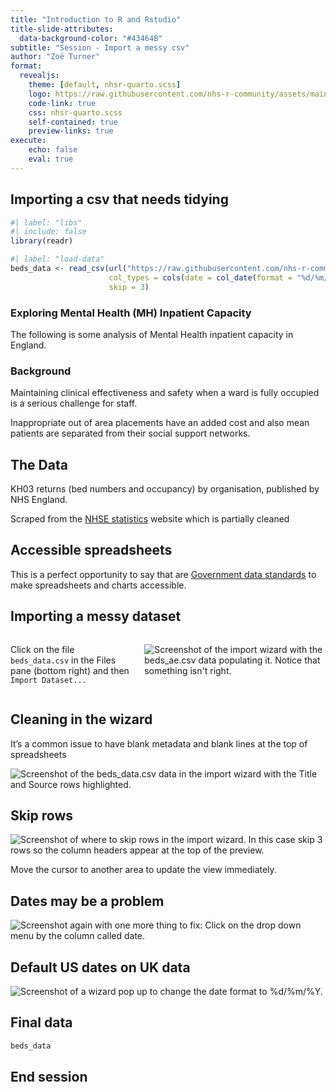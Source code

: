 ```yaml
---
title: "Introduction to R and Rstudio"
title-slide-attributes: 
  data-background-color: "#43464B"
subtitle: "Session - Import a messy csv"
author: "Zoë Turner"
format:
  revealjs:
    theme: [default, nhsr-quarto.scss]
    logo: https://raw.githubusercontent.com/nhs-r-community/assets/main/logo/nhsr-logo.svg
    code-link: true
    css: nhsr-quarto.scss
    self-contained: true
    preview-links: true
execute:
    echo: false
    eval: true
---
```


## Importing a csv that needs tidying

```r
#| label: "libs"
#| include: false
library(readr)
```

```r
#| label: "load-data"
beds_data <- read_csv(url("https://raw.githubusercontent.com/nhs-r-community/intro_r_data/main/beds_data.csv"), 
                      col_types = cols(date = col_date(format = "%d/%m/%Y")), 
                      skip = 3)
```

### Exploring Mental Health (MH) Inpatient Capacity

The following is some analysis of Mental Health inpatient capacity in England.

### Background

Maintaining clinical effectiveness and safety when a ward is fully occupied is a serious challenge for staff. 

Inappropriate out of area placements have an added cost and also mean patients are separated from their social support networks.

## The Data

KH03 returns (bed numbers and occupancy) by organisation, published by NHS England.  

Scraped from the [NHSE statistics](https://www.england.nhs.uk/statistics/statistical-work-areas/bed-availability-and-occupancy/bed-data-overnight/
) website which is partially cleaned

## Accessible spreadsheets

This is a perfect opportunity to say that are [Government data standards](https://analysisfunction.civilservice.gov.uk/area_of_work/accessibility/) to make spreadsheets and charts accessible.

## Importing a messy dataset

::: columns
::: {.column width="40%"}
Click on the file `beds_data.csv` in the Files pane (bottom right) and then `Import Dataset...`
:::

::: {.column width="60%"}
<img class="center" src="img/session06/beds-data-wizard.PNG" alt="Screenshot of the import wizard with the beds_ae.csv data populating it. Notice that something isn't right."/>
:::
:::

## Cleaning in the wizard

It's a common issue to have blank metadata and blank lines at the top of spreadsheets

<img class="center" src="img/session06/beds-data-wizard-2.png" alt="Screenshot of the beds_data.csv data in the import wizard with the Title and Source rows highlighted." />

## Skip rows

<img class="center" src="img/session06/beds-data-wizard-skip.PNG" alt="Screenshot of where to skip rows in the import wizard. In this case skip 3 rows so the column headers appear at the top of the preview."/>

Move the cursor to another area to update the view immediately.

## Dates may be a problem

<img class="center" src="img/session06/beds-data-wizard-date.png" alt="Screenshot again with one more thing to fix: Click on the drop down menu by the column called date."/>

## Default US dates on UK data

<img class="center" src="img/session06/beds-data-date-wizard.PNG" alt="Screenshot of a wizard pop up to change the date format to %d/%m/%Y."/>


## Final data

```r
beds_data
```

## End session